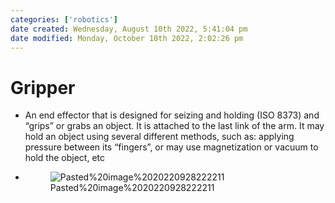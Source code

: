```yaml
---
categories: ['robotics']
date created: Wednesday, August 10th 2022, 5:41:04 pm
date modified: Monday, October 10th 2022, 2:02:26 pm
---
```


# Gripper
- An end effector that is designed for seizing and holding (ISO 8373) and "grips" or grabs an object. It is attached to the last link of the arm. It may hold an object using several different methods, such as: applying pressure between its "fingers", or may use magnetization or vacuum to hold the object, etc
- ![Pasted%20image%2020220928222211](images/Pasted%20image%2020220928222211.png)



